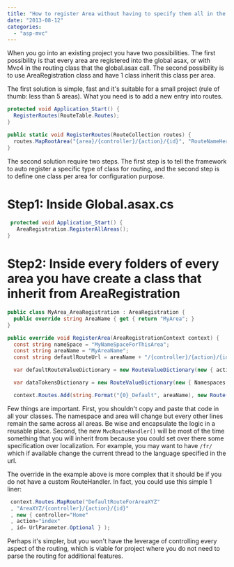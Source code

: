 ```yaml
---
title: "How to register Area without having to specify them all in the global.asax.cs"
date: "2013-08-12"
categories: 
  - "asp-mvc"
---
```


When you go into an existing project you have two possibilities. The first possibility is that every area are registered into the global asax, or with Mvc4 in the routing class that the global.asax call. The second possibility is to use AreaRegistration class and have 1 class inherit this class per area.

The first solution is simple, fast and it's suitable for a small project (rule of thumb: less than 5 areas). What you need is to add a new entry into routes.


```csharp
protected void Application_Start() { 
  RegisterRoutes(RouteTable.Routes);
}

public static void RegisterRoutes(RouteCollection routes) { 
  routes.MapRootArea("{area}/{controller}/{action}/{id}", "RouteNameHere", new { area="area1", controller = "controller1", action = "action1", id = "" }); 
} 
```

The second solution require two steps. The first step is to tell the framework to auto register a specific type of class for routing, and the second step is to define one class per area for configuration purpose.

# Step1: Inside Global.asax.cs 

```csharp
 protected void Application_Start() { 
   AreaRegistration.RegisterAllAreas(); 
} 
```

# Step2: Inside every folders of every area you have create a class that inherit from AreaRegistration 

```csharp
public class MyArea_AreaRegistration : AreaRegistration { 
  public override string AreaName { get { return "MyArea"; }
}

public override void RegisterArea(AreaRegistrationContext context) { 
  const string nameSpace = "MyNameSpaceForThisArea"; 
  const string areaName = "MyAreaName"; 
  const string defautlRouteUrl = areaName + "/{controller}/{action}/{id}";

  var defaultRouteValueDictionary = new RouteValueDictionary(new { action = "Index", id = UrlParameter.Optional });

  var dataTokensDictionary = new RouteValueDictionary(new { Namespaces = nameSpace, area = areaName, UseNamespaceFallback = false });

  context.Routes.Add(string.Format("{0}_Default", areaName), new Route(defautlRouteUrl, defaultRouteValueDictionary, dataTokensDictionary, new MvcRouteHandler())); } } 
```

Few things are important. First, you shouldn't copy and paste that code in all your classes. The namespace and area will change but every other lines remain the same across all areas. Be wise and encapsulate the logic in a reusable place. Second, the new `MvcRouteHandler()` will be most of the time something that you will inherit from because you could set over there some specification over localization. For example, you may want to have `/fr/` which if available change the current thread to the language specified in the url.

The override in the example above is more complex that it should be if you do not have a custom RouteHandler. In fact, you could use this simple 1 liner:


```csharp
 context.Routes.MapRoute("DefaultRouteForAreaXYZ" 
 , "AreaXYZ/{controller}/{action}/{id}" 
 , new { controller="Home" 
 , action="index" 
 , id= UrlParameter.Optional } ); 
```

Perhaps it's simpler, but you won't have the leverage of controlling every aspect of the routing, which is viable for project where you do not need to parse the routing for additional features.
